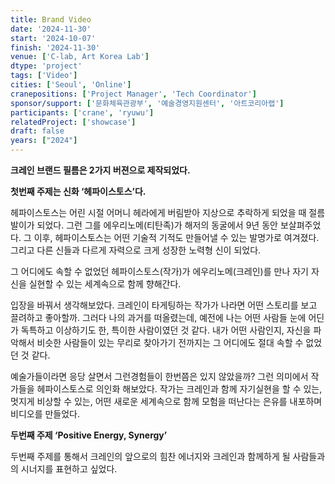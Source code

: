 ```yaml
---
title: Brand Video
date: '2024-11-30'
start: '2024-10-07'
finish: '2024-11-30'
venue: ['C-lab, Art Korea Lab']
dtype: 'project'
tags: ['Video']
cities: ['Seoul', 'Online']
cranepositions: ['Project Manager', 'Tech Coordinator']
sponsor/support: ['문화체육관광부', '예술경영지원센터', '아트코리아랩']
participants: ['crane', 'ryuwu']
relatedProject: ['showcase']
draft: false
years: ["2024"]
---
```


**크레인 브랜드 필름은 2가지 버젼으로 제작되었다.**

**첫번째 주제는 신화 ‘헤파이스토스’다.**

헤파이스토스는 어린 시절 어머니 헤라에게 버림받아 지상으로 추락하게 되었을 때 절름발이가 되었다. 그런 그를 에우리노메(티탄족)가 해저의 동굴에서 9년 동안 보살펴주었다. 그 이후, 헤파이스토스는 어떤 기술적 기적도 만들어낼 수 있는 발명가로 여겨졌다. 그리고 다른 신들과 다르게 자력으로 크게 성장한 노력형 신이 되었다.

그 어디에도 속할 수 없었던 헤파이스토스(작가)가 에우리노메(크레인)를 만나 자기 자신을 실현할 수 있는 세계속으로 함께 향해간다.

입장을 바꿔서 생각해보았다. 크레인이 타게팅하는 작가가 나라면 어떤 스토리를 보고 끌려하고 좋아할까. 그러다 나의 과거를 떠올렸는데, 예전에 나는 어떤 사람들 눈에 어딘가 독특하고 이상하기도 한, 특이한 사람이였던 것 같다. 내가 어떤 사람인지, 자신을 파악해서 비슷한 사람들이 있는 무리로 찾아가기 전까지는 그 어디에도 절대 속할 수 없었던 것 같다.

예술가들이라면 응당 살면서 그런경험들이 한번쯤은 있지 않았을까? 그런 의미에서 작가들을 헤파이스토스로 의인화 해보았다. 작가는 크레인과 함께 자기실현을 할 수 있는, 멋지게 비상할 수 있는, 어떤 새로운 세계속으로 함께 모험을 떠난다는 은유를 내포하며 비디오를 만들었다.

**두번째 주제 ‘Positive Energy, Synergy’**

두번째 주제를 통해서 크레인의 앞으로의 힘찬 에너지와 크레인과 함께하게 될 사람들과의 시너지를 표현하고 싶었다.